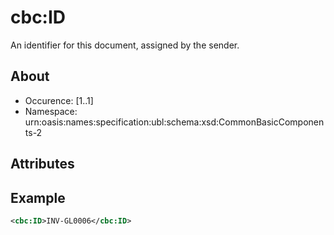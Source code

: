 # cbc:ID
An identifier for this document, assigned by the sender.
## About
* Occurence: [1..1]
* Namespace: urn:oasis:names:specification:ubl:schema:xsd:CommonBasicComponents-2

## Attributes

## Example 
```xml
<cbc:ID>INV-GL0006</cbc:ID>
```

